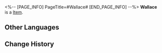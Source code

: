 <%-- [PAGE_INFO]
PageTitle=#Wallace#
[END_PAGE_INFO] --%>
{{Item Infobox
|id          = 250118
|image       = Item Wallace.png
|type        = 
|invCategory = 
|rarity      = 4
|effect      = 
|description = 
}}
'''Wallace''' is a [[Item]].

==Other Languages==
{{Other Languages
|en   = Wallace
|zhs  = 华劳斯
|zht  = 華勒斯
|ja   = ウォレス
|ko   = 월리스
|es   = Wallace
|fr   = Wallace
|ru   = Уоллес
|th   = Wallace
|vi   = Wallace
|de   = Wallace
|id   = Wallace
|pt   = Wallace
}}

==Change History==
{{Change History|1.1}}